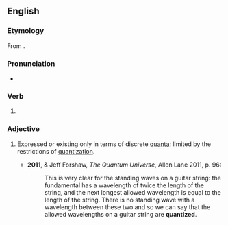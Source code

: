 ==English==

===Etymology===
From {{suffix|en|quantize|ed}}.

===Pronunciation===
* {{a|UK}} {{IPA|/ˈkwɒntʌɪzd/|lang=en}}

===Verb===
{{head|en|verb form}}

# {{en-past of|quantize}}

===Adjective===
{{en-adj}}

# {{lb|en|physics}} Expressed or existing only in terms of discrete [[quanta]]; limited by the restrictions of [[quantization]]. {{defdate|from 20th c.}}
#* '''2011''', {{w|Brian Cox (physicist)|Brian Cox}} & Jeff Forshaw, ''The Quantum Universe'', Allen Lane 2011, p. 96:
#*: This is very clear for the standing waves on a guitar string: the fundamental has a wavelength of twice the length of the string, and the next longest allowed wavelength is equal to the length of the string. There is no standing wave with a wavelength between these two and so we can say that the allowed wavelengths on a guitar string are '''quantized'''.